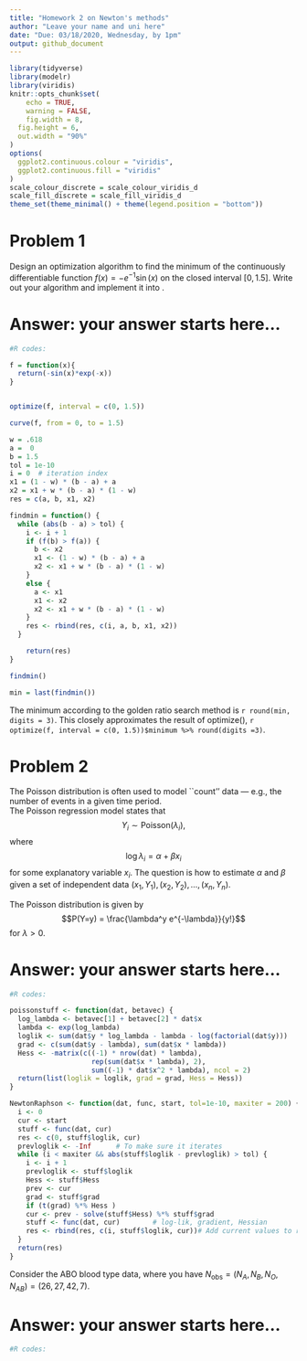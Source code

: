 ```yaml
---
title: "Homework 2 on Newton's methods"
author: "Leave your name and uni here"
date: "Due: 03/18/2020, Wednesday, by 1pm"
output: github_document
---
```


```r
library(tidyverse)
library(modelr)
library(viridis)
knitr::opts_chunk$set(
	echo = TRUE,
	warning = FALSE,
	fig.width = 8, 
  fig.height = 6,
  out.width = "90%"
)
options(
  ggplot2.continuous.colour = "viridis",
  ggplot2.continuous.fill = "viridis"
)
scale_colour_discrete = scale_colour_viridis_d
scale_fill_discrete = scale_fill_viridis_d
theme_set(theme_minimal() + theme(legend.position = "bottom"))
```

# Problem 1
Design an optimization algorithm to find the minimum of the continuously differentiable function $f(x) =-e^{-1}\sin(x)$ on the closed interval $[0,1.5]$. Write out your algorithm and implement it into \textbf{R}.


# Answer: your answer starts here...

```r
#R codes:

f = function(x){
  return(-sin(x)*exp(-x))
}


optimize(f, interval = c(0, 1.5))
```

```r
curve(f, from = 0, to = 1.5)
```


```r
w = .618
a =  0
b = 1.5
tol = 1e-10
i = 0  # iteration index
x1 = (1 - w) * (b - a) + a
x2 = x1 + w * (b - a) * (1 - w)
res = c(a, b, x1, x2)

findmin = function() {
  while (abs(b - a) > tol) {
    i <- i + 1
    if (f(b) > f(a)) {
      b <- x2
      x1 <- (1 - w) * (b - a) + a
      x2 <- x1 + w * (b - a) * (1 - w)
    }
    else {
      a <- x1
      x1 <- x2
      x2 <- x1 + w * (b - a) * (1 - w)
    }
    res <- rbind(res, c(i, a, b, x1, x2))
  }

    return(res)
}

findmin()

min = last(findmin())
```

The minimum according to the golden ratio search method is `r round(min, digits = 3)`. This closely approximates the result of optimize(), `r optimize(f, interval = c(0, 1.5))$minimum %>% round(digits =3)`.

# Problem 2
The Poisson distribution is often used to model ``count'' data ---
e.g., the number of events in a given time period.  
The Poisson regression model states that
$$Y_i \sim \textrm{Poisson}(\lambda_i),$$
where
$$\log \lambda_i = \alpha + \beta x_i $$
 for some explanatory variable
$x_i$.  The question is how to estimate $\alpha$ and $\beta$ given a
set of independent data $(x_1, Y_1), (x_2, Y_2), \ldots, (x_n, Y_n)$.
\begin{enumerate}
\item Modify the Newton-Raphson function from the class notes to include
a step-halving step.
\item Further modify this function to ensure that the direction of the
step is an ascent direction.   (If it is not, the program should take appropriate
action.)
\item Write code to apply the resulting modified Newton-Raphson function
to compute maximum likelihood estimates for $\alpha$ and $\beta$
in the Poisson regression setting.
\end{enumerate}

\vskip 5mm
\noindent
The Poisson distribution is given by
$$P(Y=y) = \frac{\lambda^y e^{-\lambda}}{y!}$$
for $\lambda > 0$. 


# Answer: your answer starts here...

```r
#R codes:

poissonstuff <- function(dat, betavec) {
  log_lambda <- betavec[1] + betavec[2] * dat$x
  lambda <- exp(log_lambda)
  loglik <- sum(dat$y * log_lambda - lambda - log(factorial(dat$y)))
  grad <- c(sum(dat$y - lambda), sum(dat$x * lambda))
  Hess <- -matrix(c((-1) * nrow(dat) * lambda),
                    rep(sum(dat$x * lambda), 2),
                    sum((-1) * dat$x^2 * lambda), ncol = 2)
  return(list(loglik = loglik, grad = grad, Hess = Hess))
}

NewtonRaphson <- function(dat, func, start, tol=1e-10, maxiter = 200) {
  i <- 0
  cur <- start
  stuff <- func(dat, cur)
  res <- c(0, stuff$loglik, cur)
  prevloglik <- -Inf      # To make sure it iterates
  while (i < maxiter && abs(stuff$loglik - prevloglik) > tol) {
    i <- i + 1
    prevloglik <- stuff$loglik
    Hess <- stuff$Hess
    prev <- cur
    grad <- stuff$grad
    if (t(grad) %*% Hess )
    cur <- prev - solve(stuff$Hess) %*% stuff$grad
    stuff <- func(dat, cur)        # log-lik, gradient, Hessian
    res <- rbind(res, c(i, stuff$loglik, cur))# Add current values to results matrix
  }
  return(res)
}


```


\paragraph{problem 3}

\vskip 10pt
Consider the ABO blood type data, where you have $N_{\mbox{obs}} = (N_A,N_B,N_O,N_{AB}) = ( 26, 27, 42, 7)$.

\begin{itemize}
\item design an EM algorithm to estimate  the allele frequencies, $P_A$, $P_B$ and $P_O$; and 

\item Implement your algorithms in R, and present your results..
\end{itemize}

# Answer: your answer starts here...

```r
#R codes:
```

